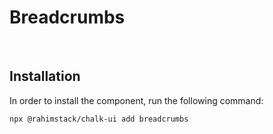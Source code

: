 
<Meta of={Stories} name="Info"/>

# Breadcrumbs

<br/>

## Installation

In order to install the component, run the following command:

```shell
npx @rahimstack/chalk-ui add breadcrumbs
```
